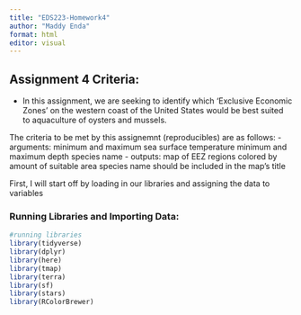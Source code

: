 ```yaml
---
title: "EDS223-Homework4"
author: "Maddy Enda"
format: html
editor: visual
---
```


## Assignment 4 Criteria:

- In this assignment, we are seeking to identify which 'Exclusive Economic Zones' on the western coast of the United States would be best suited to aquaculture of oysters and mussels. 

The criteria to be met by this assignemnt (reproducibles) are as follows:
- arguments:
minimum and maximum sea surface temperature
minimum and maximum depth
species name
- outputs:
map of EEZ regions colored by amount of suitable area
species name should be included in the map’s title


First, I will start off by loading in our libraries and assigning the data to variables

### Running Libraries and Importing Data:

```r
#running libraries
library(tidyverse)
library(dplyr)
library(here)
library(tmap)
library(terra)
library(sf)
library(stars)
library(RColorBrewer)
```

```r

```

